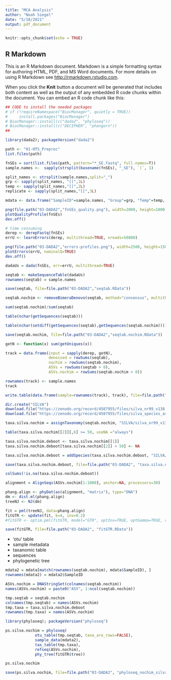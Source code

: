 ```yaml
---
title: "MCA Analysis"
author: "Noah Siegel"
date: "5/18/2021"
output: pdf_document
---
```


```r
knitr::opts_chunk$set(echo = TRUE)
```

## R Markdown

This is an R Markdown document. Markdown is a simple formatting syntax for authoring HTML, PDF, and MS Word documents. For more details on using R Markdown see <http://rmarkdown.rstudio.com>.

When you click the **Knit** button a document will be generated that includes both content as well as the output of any embedded R code chunks within the document. You can embed an R code chunk like this:

```r
## CODE to install the needed packages
# if (!requireNamespace("BiocManager", quietly = TRUE))
#     install.packages("BiocManager")
# BiocManager::install(c("dada2", "phyloseq"))
# BiocManager::install(c("DECIPHER", "phangorn"))
##

library(dada2); packageVersion("dada2")
```

```r
path <- "01-HTS_Preproc"
list.files(path)
```


```r
fnSEs = sort(list.files(path, pattern="*_SE.fastq", full.names=T))
sample.names <-  sapply(strsplit(basename(fnSEs), "_SE"), `[`, 1)
```

```r
split_names <- strsplit(sample.names,split="_")
grp <- sapply(split_names, "[[",1L)
temp <- sapply(split_names,"[[",2L)
replicate <- sapply(split_names,"[[",3L)

mdata <- data.frame("SampleID"=sample.names, "Group"=grp, "Temp"=temp, "Replicate"=replicate)
```

```r
png(file.path("03-DADA2","fnSEs_quality.png"), width=2000, height=1000)
plotQualityProfile(fnSEs)
dev.off()
```

```r
# time consuming
derep <- derepFastq(fnSEs)
errU <- learnErrors(derep, multithread=TRUE, nreads=50000)
```

```r
png(file.path("03-DADA2","errors-profiles.png"), width=2500, height=1500)
plotErrors(errU, nominalQ=TRUE)
dev.off()
```

```r
dadaUs = dada(fnSEs, err=errU, multithread=TRUE)
```

```r
seqtab <- makeSequenceTable(dadaUs)
rownames(seqtab) = sample.names

save(seqtab, file=file.path("03-DADA2","seqtab.RData"))
```

```r
seqtab.nochim <- removeBimeraDenovo(seqtab, method="consensus", multithread=TRUE, verbose=TRUE)
```

```r
sum(seqtab.nochim)/sum(seqtab)
```


```r
table(nchar(getSequences(seqtab)))
```

```r
table(nchar(setdiff(getSequences(seqtab),getSequences(seqtab.nochim))))
```

```r
save(seqtab.nochim, file=file.path("03-DADA2","seqtab.nochim.RData"))
```

```r
getN <- function(x) sum(getUniques(x))

track = data.frame(input = sapply(derep, getN),
                   denoised = rowSums(seqtab),
                   nochim = rowSums(seqtab.nochim),
                   ASVs = rowSums(seqtab > 0),
                   ASVs.nochim = rowSums(seqtab.nochim > 0))

rownames(track) <- sample.names
track

write.table(data.frame(sample=rownames(track), track), file=file.path("03-DADA2","read_tracking.tsv"), sep='\t', row.names=F)
```

```r
dir.create("SILVA")
download.file("https://zenodo.org/record/4587955/files/silva_nr99_v138.1_train_set.fa.gz?download=1", "SILVA/silva_nr99_v138.1_train_set.fa.gz")
download.file("https://zenodo.org/record/4587955/files/silva_species_assignment_v138.1.fa.gz?download=1", "SILVA/silva_species_assignment_v138.1.fa.gz")
```


```r
taxa.silva.nochim = assignTaxonomy(seqtab.nochim, "SILVA/silva_nr99_v138.1_train_set.fa.gz", multithread = T, minBoot=0, outputBootstraps = TRUE)
```

```r
table(taxa.silva.nochim[[2]][,6] >= 50, useNA ="always")
```

```r
taxa.silva.nochim.deboot <- taxa.silva.nochim[[1]]
taxa.silva.nochim.deboot[taxa.silva.nochim[[2]] < 50] <- NA
```

```r
taxa.silva.nochim.deboot = addSpecies(taxa.silva.nochim.deboot, "SILVA/silva_species_assignment_v138.1.fa.gz")

save(taxa.silva.nochim.deboot, file=file.path("03-DADA2", "taxa.silva.nochim.RData"))
```

```r
colSums(!is.na(taxa.silva.nochim.deboot))
```

```r
alignment = AlignSeqs(ASVs.nochim[1:1000], anchor=NA, processors=30)

phang.align <- phyDat(as(alignment, "matrix"), type="DNA")
dm <- dist.ml(phang.align)
treeNJ <- NJ(dm)

fit = pml(treeNJ, data=phang.align)
fitGTR <- update(fit, k=4, inv=0.2)
#fitGTR <- optim.pml(fitGTR, model="GTR", optInv=TRUE, optGamma=TRUE, rearrangement = "stochastic", control = pml.control(trace = 0))
```

```r
save(fitGTR, file=file.path("03-DADA2", "fitGTR.RData"))
```

* 'otu' table
* sample metadata
* taxanomic table
* sequences
* phylogenetic tree

```r
mdata2 = mdata[match(rownames(seqtab.nochim), mdata$SampleID), ]
rownames(mdata2) = mdata2$SampleID

ASVs.nochim = DNAStringSet(colnames(seqtab.nochim))
names(ASVs.nochim) = paste0("ASV", 1:ncol(seqtab.nochim))

tmp.seqtab = seqtab.nochim
colnames(tmp.seqtab) = names(ASVs.nochim)
tmp.taxa = taxa.silva.nochim.deboot
rownames(tmp.taxa) = names(ASVs.nochim)
```

```r
library(phyloseq); packageVersion("phyloseq")

ps.silva.nochim = phyloseq(
             otu_table(tmp.seqtab, taxa_are_rows=FALSE),
             sample_data(mdata2),
             tax_table(tmp.taxa),
             refseq(ASVs.nochim),
             phy_tree(fitGTR$tree))

ps.silva.nochim
```

```r
save(ps.silva.nochim, file=file.path("03-DADA2", "phyloseq_nochim_silva.RData"))
```

